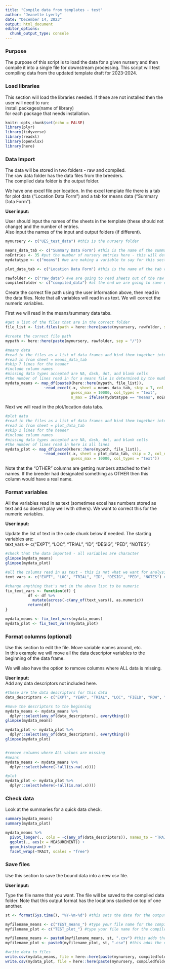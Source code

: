 ```yaml
---
title: "Compile data from templates - test"
author: "Jeanette Lyerly"
date: "December 14, 2023"
output: html_document
editor_options: 
  chunk_output_type: console
---
```


### Purpose

The purpose of this script is to load the data for a given nursery and then compile it into a single file for downstream processing. This script will test compiling data from the updated template draft for 2023-2024.   

### Load libraries

This section will load the libraries needed. If these are not installed then the user will need to run:   
install.packages(name of library)   
for each package that needs installation.   

```r
knitr::opts_chunk$set(echo = FALSE)
library(plyr)
library(tidyverse)
library(readxl)
library(openxlsx)
library(here)

```

### Data Import

The data will be stored in two folders - raw and compiled.      
The raw data folder has the data files from the breeders.  
The compiled data folder is the output folder.   

We have one excel file per location. In the excel template file there is a tab for plot data ("Location Data Form") and a tab for means data ("Summary Data Form").   

**User input:**   

User should input the names of the sheets in the template (these should not change) and the number of entries.   
Also input the names of the input and output folders (if different).

```r
mynursery <- c("UES_test_data") #this is the nursery folder

means_data_tab <- c("Summary Data Form") #this is the name of the summary data tab
noEntries <- 35 #put the number of nursery entries here - this will determine how many lines we are going to read off the means table
mydatatype <- c("means") #we are making a variable to say for this section we will read in means/summary data

plot_data_tab <- c("Location Data Form") #this is the name of the tab with the plot data 

rawfolder <- c("raw_data") #we are going to read sheets out of the raw data folder
compiledfolder <- c("compiled_data") #at the end we are going to save data to the clean data folder

```

Create the correct file path using the user information above, then read in the data files.
Note that all variables will read in as text. We will correct the numeric variables.

First we will read in the means/summary data tabs.

```r

#get a list of the files that are in the correct folder
file_list <- list.files(path = here::here(paste(mynursery, rawfolder, sep = "/")), pattern='*.xlsx')

#create the correct file path
mypath <- here::here(paste(mynursery, rawfolder, sep = "/"))

#means data
#read in the files as a list of data frames and bind them together into a data frame called mydata
#read in from sheet = means_data_tab
#skip 7 lines for the header
#include column names
#missing data types accepted are NA, dash, dot, and blank cells
#the number of lines read in for a means file is determined by the number of entries
mydata_means <- map_df(paste0(here::here(mypath, file_list)), 
                 ~read_excel(.x, sheet = means_data_tab, skip = 7, col_names = TRUE, na = c("", "-", "NA", "."), 
                             guess_max = 10000, col_types = "text", 
                             n_max = ifelse(mydatatype == "means", noEntries, Inf)))

```

Next we will read in the plot/location data tabs.

```r

#plot data
#read in the files as a list of data frames and bind them together into a data frame called mydata
#read in from sheet = plot_data_tab
#skip 2 lines for the header
#include column names
#missing data types accepted are NA, dash, dot, and blank cells
#the number of lines read in here is all lines
mydata_plot <- map_df(paste0(here::here(mypath, file_list)), 
                 ~read_excel(.x, sheet = plot_data_tab, skip = 2, col_names = TRUE, na = c("", "-", "NA", "."), 
                             guess_max = 10000, col_types = "text"))

```

Note that the "OTHER" columns are getting numbers attached to their names. If the breeder had designated something as OTHER then this column would have a real name.


### Format variables

All the variables read in as text (sometimes excel has numbers stored as text and so doesn't play well with others). We want to correct this for the numeric variables.

**User input:** 

Update the list of text in the code chunk below if needed. The starting variables are:   
text_vars <- c("EXPT", "LOC", "TRIAL", "ID", "DESIG", "PED", "NOTES") 


```r
#check that the data imported - all variables are character
glimpse(mydata_means)
glimpse(mydata_plot)

#all the columns read in as text - this is not what we want for analysis so we will correct that
text_vars <- c("EXPT", "LOC", "TRIAL", "ID", "DESIG", "PED", "NOTES") #these are the text variables

#change anything that's not in the above list to be numeric
fix_text_vars <- function(df) {
          df <- df %>%
            mutate(across(-c(any_of(text_vars)), as.numeric))
          return(df)
}

mydata_means <- fix_text_vars(mydata_means)
mydata_plot <- fix_text_vars(mydata_plot)

```

### Format columns (optional)

Use this section to edit the file. Move variable names around, etc.   
In this example we will move all the data descriptor variables to the beginning of the data frame.   

We will also have the option to remove columns where ALL data is missing.  

**User input:**   
Add any data descriptors not included here.

```r
#these are the data descriptors for this data
data_descriptors <- c("EXPT", "YEAR", "TRIAL", "LOC", "FIELD", "ROW", "RANGE", "PLOT", "REP", "BLOCK", "ENTRY", "ID", "DESIG", "PED", "NOTES")

#move the descriptors to the beginning
mydata_means <- mydata_means %>% 
  dplyr::select(any_of(data_descriptors), everything())
glimpse(mydata_means)

mydata_plot <- mydata_plot %>% 
  dplyr::select(any_of(data_descriptors), everything())
glimpse(mydata_plot)


#remove columns where ALL values are missing
#means
mydata_means <- mydata_means %>% 
  dplyr::select(where(~!all(is.na(.x))))

#plot
mydata_plot <- mydata_plot %>% 
  dplyr::select(where(~!all(is.na(.x))))

```

### Check data

Look at the summaries for a quick data check.

```r
summary(mydata_means)
summary(mydata_plot)

mydata_means %>% 
  pivot_longer(., cols = -c(any_of(data_descriptors)), names_to = "TRAIT", values_to = "MEASUREMENT") %>%
  ggplot(., aes(x = MEASUREMENT)) +
  geom_histogram() +
  facet_wrap(~TRAIT, scales = "free")

```

### Save files

Use this section to save the bound data into a new csv file. 

**User input:**

Type the file name that you want. The file will be saved to the compiled data folder. Note that this output format has the locations stacked on top of one another.

```r
st <- format(Sys.time(), "%Y-%m-%d") #this sets the date for the output files

myfilename_means <- c("TEST_means_") #type your file name for the compiled means
myfilename_plot <- c("TEST_plot_") #type your file name for the compiled plot data

myfilename_means <- paste0(myfilename_means, st, ".csv") #this adds the date stamp and creates the full file name 
myfilename_plot <- paste0(myfilename_plot, st, ".csv") #this adds the date stamp and creates the full file name 

#write data to files
write.csv(mydata_means, file = here::here(paste(mynursery, compiledfolder, myfilename_means, sep = "/")), row.names = F)
write.csv(mydata_plot, file = here::here(paste(mynursery, compiledfolder, myfilename_plot, sep = "/")), row.names = F)

```




